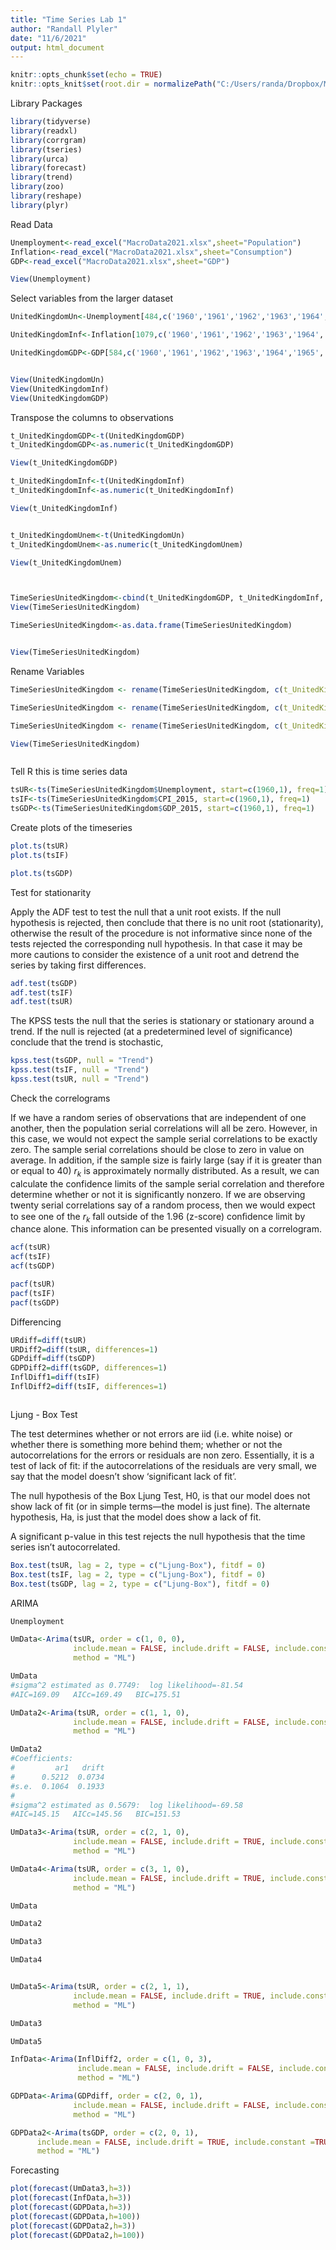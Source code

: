 ```yaml
---
title: "Time Series Lab 1"
author: "Randall Plyler"
date: "11/6/2021"
output: html_document
---
```


```r
knitr::opts_chunk$set(echo = TRUE)
knitr::opts_knit$set(root.dir = normalizePath("C:/Users/randa/Dropbox/Masters/Autumn/TBANLT 540 Applied Regression Analysis/Time Series Lab 1"))
```

Library Packages

```r


library(tidyverse)
library(readxl)
library(corrgram)
library(tseries)
library(urca)
library(forecast)
library(trend)
library(zoo)
library(reshape)
library(plyr)
```


Read Data

```r
Unemployment<-read_excel("MacroData2021.xlsx",sheet="Population")
Inflation<-read_excel("MacroData2021.xlsx",sheet="Consumption")
GDP<-read_excel("MacroData2021.xlsx",sheet="GDP")

View(Unemployment)
```



Select variables from the larger dataset

```r

UnitedKingdomUn<-Unemployment[484,c('1960','1961','1962','1963','1964','1965','1966','1967','1968','1969','1970','1971','1972','1973','1974','1975','1976','1977','1978','1979','1980','1981','1982','1983','1984','1985','1986','1987','1988','1989','1990','1991','1992','1993','1994','1995','1996','1997','1998','1999','2000','2001','2002','2003','2004','2005','2006','2007','2008','2009','2010','2011','2012','2013','2014','2015','2016','2017','2018','2019', '2020', '2021','2022')]

UnitedKingdomInf<-Inflation[1079,c('1960','1961','1962','1963','1964','1965','1966','1967','1968','1969','1970','1971','1972','1973','1974','1975','1976','1977','1978','1979','1980','1981','1982','1983','1984','1985','1986','1987','1988','1989','1990','1991','1992','1993','1994','1995','1996','1997','1998','1999','2000','2001','2002','2003','2004','2005','2006','2007','2008','2009','2010','2011','2012','2013','2014','2015','2016','2017','2018','2019', '2020', '2021','2022')]

UnitedKingdomGDP<-GDP[584,c('1960','1961','1962','1963','1964','1965','1966','1967','1968','1969','1970','1971','1972','1973','1974','1975','1976','1977','1978','1979','1980','1981','1982','1983','1984','1985','1986','1987','1988','1989','1990','1991','1992','1993','1994','1995','1996','1997','1998','1999','2000','2001','2002','2003','2004','2005','2006','2007','2008','2009','2010','2011','2012','2013','2014','2015','2016','2017','2018','2019', '2020', '2021','2022')]


View(UnitedKingdomUn)
View(UnitedKingdomInf)
View(UnitedKingdomGDP)


```


Transpose the columns to observations

```r
t_UnitedKingdomGDP<-t(UnitedKingdomGDP)
t_UnitedKingdomGDP<-as.numeric(t_UnitedKingdomGDP)

View(t_UnitedKingdomGDP)

t_UnitedKingdomInf<-t(UnitedKingdomInf)
t_UnitedKingdomInf<-as.numeric(t_UnitedKingdomInf)

View(t_UnitedKingdomInf)


t_UnitedKingdomUnem<-t(UnitedKingdomUn)
t_UnitedKingdomUnem<-as.numeric(t_UnitedKingdomUnem)

View(t_UnitedKingdomUnem)



TimeSeriesUnitedKingdom<-cbind(t_UnitedKingdomGDP, t_UnitedKingdomInf, t_UnitedKingdomUnem)
View(TimeSeriesUnitedKingdom)

TimeSeriesUnitedKingdom<-as.data.frame(TimeSeriesUnitedKingdom)


View(TimeSeriesUnitedKingdom)


```

Rename Variables

```r


TimeSeriesUnitedKingdom <- rename(TimeSeriesUnitedKingdom, c(t_UnitedKingdomGDP="GDP_2015"))

TimeSeriesUnitedKingdom <- rename(TimeSeriesUnitedKingdom, c(t_UnitedKingdomInf="CPI_2015"))

TimeSeriesUnitedKingdom <- rename(TimeSeriesUnitedKingdom, c(t_UnitedKingdomUnem="Unemployment"))

View(TimeSeriesUnitedKingdom)



```

Tell R this is time series data

```r
tsUR<-ts(TimeSeriesUnitedKingdom$Unemployment, start=c(1960,1), freq=1)
tsIF<-ts(TimeSeriesUnitedKingdom$CPI_2015, start=c(1960,1), freq=1)
tsGDP<-ts(TimeSeriesUnitedKingdom$GDP_2015, start=c(1960,1), freq=1)


```

Create plots of the timeseries

```r

plot.ts(tsUR)
plot.ts(tsIF)

plot.ts(tsGDP)
```



Test for stationarity

Apply the ADF test to test the null that a unit root exists. If the null hypothesis is rejected, then conclude that there is no unit root (stationarity), otherwise the result of the procedure is not informative since none of the tests rejected the corresponding null hypothesis. In that case it may be more cautions to consider the existence of a unit root and detrend the series by taking first differences.

```r
adf.test(tsGDP)
adf.test(tsIF)
adf.test(tsUR)

```

The KPSS tests the null that the series is stationary or stationary around a trend. If the null is rejected (at a predetermined level of significance) conclude that the trend is stochastic, 

```r
kpss.test(tsGDP, null = "Trend")
kpss.test(tsIF, null = "Trend")
kpss.test(tsUR, null = "Trend")
```
Check the correlograms 

If we have a random series of observations that are independent of one another, then the population serial correlations will all be zero. However, in this case, we would not expect the sample serial correlations to be exactly zero. The sample serial correlations should be close to zero in value on average. In addition, if the sample size is fairly large (say if it is greater than or equal to 40) $r_k$ is approximately normally distributed. As a result, we can calculate the confidence limits of the sample serial correlation and therefore determine whether or not it is significantly nonzero. If we are observing twenty serial correlations say of a random process, then we would expect to see one of the $r_k$ fall outside of the 1.96 (z-score) conﬁdence limit by chance alone. This information can be presented visually on a correlogram. 



```r

acf(tsUR)
acf(tsIF)
acf(tsGDP)

pacf(tsUR)
pacf(tsIF)
pacf(tsGDP)
```
Differencing

```r

URdiff=diff(tsUR)
URDiff2=diff(tsUR, differences=1)
GDPdiff=diff(tsGDP)
GDPDiff2=diff(tsGDP, differences=1)
InflDiff1=diff(tsIF)
InflDiff2=diff(tsIF, differences=1)



```

Ljung - Box Test

The test determines whether or not errors are iid (i.e. white noise) or whether there is something more behind them; whether or not the autocorrelations for the errors or residuals are non zero. Essentially, it is a test of lack of fit: if the autocorrelations of the residuals are very small, we say that the model doesn’t show ‘significant lack of fit’.

The null hypothesis of the Box Ljung Test, H0, is that our model does not show lack of fit (or in simple terms—the model is just fine). The alternate hypothesis, Ha, is just that the model does show a lack of fit.

A significant p-value in this test rejects the null hypothesis that the time series isn’t autocorrelated.

```r

Box.test(tsUR, lag = 2, type = c("Ljung-Box"), fitdf = 0)
Box.test(tsIF, lag = 2, type = c("Ljung-Box"), fitdf = 0)
Box.test(tsGDP, lag = 2, type = c("Ljung-Box"), fitdf = 0)


```

ARIMA

```r
Unemployment

UmData<-Arima(tsUR, order = c(1, 0, 0),
              include.mean = FALSE, include.drift = FALSE, include.constant =TRUE,
              method = "ML")

UmData
#sigma^2 estimated as 0.7749:  log likelihood=-81.54
#AIC=169.09   AICc=169.49   BIC=175.51

UmData2<-Arima(tsUR, order = c(1, 1, 0),
              include.mean = FALSE, include.drift = FALSE, include.constant =TRUE,
              method = "ML")

UmData2
#Coefficients:
#         ar1   drift
#      0.5212  0.0734
#s.e.  0.1064  0.1933
#
#sigma^2 estimated as 0.5679:  log likelihood=-69.58
#AIC=145.15   AICc=145.56   BIC=151.53

UmData3<-Arima(tsUR, order = c(2, 1, 0),
              include.mean = FALSE, include.drift = TRUE, include.constant =TRUE,
              method = "ML")

UmData4<-Arima(tsUR, order = c(3, 1, 0),
              include.mean = FALSE, include.drift = TRUE, include.constant =TRUE,
              method = "ML")

UmData

UmData2

UmData3

UmData4


UmData5<-Arima(tsUR, order = c(2, 1, 1),
              include.mean = FALSE, include.drift = TRUE, include.constant =TRUE,
              method = "ML")

UmData3

UmData5

InfData<-Arima(InflDiff2, order = c(1, 0, 3),
               include.mean = FALSE, include.drift = FALSE, include.constant =FALSE,
               method = "ML")

GDPData<-Arima(GDPdiff, order = c(2, 0, 1),
              include.mean = FALSE, include.drift = FALSE, include.constant =FALSE,
              method = "ML")

GDPData2<-Arima(tsGDP, order = c(2, 0, 1),
      include.mean = FALSE, include.drift = TRUE, include.constant =TRUE,
      method = "ML")

```


Forecasting

```r
plot(forecast(UmData3,h=3))
plot(forecast(InfData,h=3))
plot(forecast(GDPData,h=3))
plot(forecast(GDPData,h=100))
plot(forecast(GDPData2,h=3))
plot(forecast(GDPData2,h=100))
```

